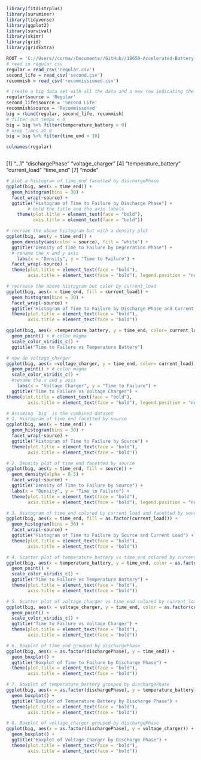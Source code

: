 
```r
library(fitdistrplus)
library(survminer)
library(tidyverse)
library(ggplot2)
library(survival)
library(skimr)
library(grid)
library(gridExtra)
```
```r
ROOT = 'C://Users//corma//Documents//GitHub//18650-Accelerated-Battery-Life-Testing//'
# read in regular.csv
regular = read_csv('regular.csv')
second_life = read_csv('second.csv')
recommish = read_csv('recommissioned.csv')

# create a big data set with all the data and a new row indicating the source
regular$source = 'Regular'
second_life$source = 'Second Life'
recommish$source = 'Recommissoned'
big = rbind(regular, second_life, recommish)
# filter out temps < 0
big = big %>% filter(temperature_battery > 0)
# drop times at 0
big = big %>% filter(time_end > 10)
```
```r
colnames(regular)
```
```r
```
[1] "...1"                "dischargePhase"      "voltage_charger"
[4] "temperature_battery" "current_load"        "time_end"
[7] "mode"
```r
# plot a histogram of time_end facetted by dischargePhase
ggplot(big, aes(x = time_end)) +
  geom_histogram(bins = 30) +
  facet_wrap(~source) +
  ggtitle("Histogram of Time to Failure by Discharge Phase") +
        # bold the title and the axis labels
    theme(plot.title = element_text(face = "bold"),
          axis.title = element_text(face = "bold"))
```
```r
# recreae the above histogram but with a density plot
ggplot(big, aes(y = time_end)) +
  geom_density(aes(color = source), fill = "white") +
  ggtitle("Density of Time to Failure by Degreration Phase") +
  # rename the x and y axis
    labs(x = "Density", y = "Time to Failure") +
  facet_wrap(~source) +
  theme(plot.title = element_text(face = "bold"),
        axis.title = element_text(face = "bold"), legend.position = "none")
```
```r
# recreate the above histogram but color by current_load
ggplot(big, aes(x = time_end, fill = current_load)) +
  geom_histogram(bins = 30) +
  facet_wrap(~source) +
  ggtitle("Histogram of Time to Failure by Discharge Phase and Current Load") +
  theme(plot.title = element_text(face = "bold"),
        axis.title = element_text(face = "bold"))
```
```r
ggplot(big, aes(x =temperature_battery, y = time_end, color= current_load)) +
  geom_point() + # color magma
  scale_color_viridis_c() +
  ggtitle("Time to Failure vs Temperature Battery")
```
```r
# now do voltage_charger
ggplot(big, aes(x =voltage_charger, y = time_end, color= current_load)) +
  geom_point() + # color magma
  scale_color_viridis_c() +
  #rename the x and y axis
    labs(x = "Voltage Charger", y = "Time to Failure") +
  ggtitle("Time to Failure vs Voltage Charger") +
theme(plot.title = element_text(face = "bold"),
        axis.title = element_text(face = "bold"), legend.position = "none")
```
```r
# Assuming `big` is the combined dataset
# 1. Histogram of time_end facetted by source
ggplot(big, aes(x = time_end)) +
  geom_histogram(bins = 30) +
  facet_wrap(~source) +
  ggtitle("Histogram of Time to Failure by Source") +
  theme(plot.title = element_text(face = "bold"),
        axis.title = element_text(face = "bold"))

```
```r

# 2. Density plot of time_end facetted by source
ggplot(big, aes(y = time_end, fill = source)) +
  geom_density(alpha = 0.5) +
  facet_wrap(~source) +
  ggtitle("Density of Time to Failure by Source") +
  labs(x = "Density", y = "Time to Failure") +
  theme(plot.title = element_text(face = "bold"),
        axis.title = element_text(face = "bold"), legend.position = "none")

```
```r

# 3. Histogram of time_end colored by current_load and facetted by source
ggplot(big, aes(x = time_end, fill = as.factor(current_load))) +
  geom_histogram(bins = 30) +
  facet_wrap(~source) +
  ggtitle("Histogram of Time to Failure by Source and Current Load") +
  theme(plot.title = element_text(face = "bold"),
        axis.title = element_text(face = "bold"))

```
```r

# 4. Scatter plot of temperature_battery vs time_end colored by current_load
ggplot(big, aes(x = temperature_battery, y = time_end, color = as.factor(current_load))) +
  geom_point() +
  scale_color_viridis_c() +
  ggtitle("Time to Failure vs Temperature Battery") +
  theme(plot.title = element_text(face = "bold"),
        axis.title = element_text(face = "bold"))

```
```r

# 5. Scatter plot of voltage_charger vs time_end colored by current_load
ggplot(big, aes(x = voltage_charger, y = time_end, color = as.factor(current_load))) +
  geom_point() +
  scale_color_viridis_c() +
  ggtitle("Time to Failure vs Voltage Charger") +
  theme(plot.title = element_text(face = "bold"),
        axis.title = element_text(face = "bold"))

```
```r

# 6. Boxplot of time_end grouped by dischargePhase
ggplot(big, aes(x = as.factor(dischargePhase), y = time_end)) +
  geom_boxplot() +
  ggtitle("Boxplot of Time to Failure by Discharge Phase") +
  theme(plot.title = element_text(face = "bold"),
        axis.title = element_text(face = "bold"))

```
```r

# 7. Boxplot of temperature_battery grouped by dischargePhase
ggplot(big, aes(x = as.factor(dischargePhase), y = temperature_battery)) +
  geom_boxplot() +
  ggtitle("Boxplot of Temperature Battery by Discharge Phase") +
  theme(plot.title = element_text(face = "bold"),
        axis.title = element_text(face = "bold"))


```
```r
# 8. Boxplot of voltage_charger grouped by dischargePhase
ggplot(big, aes(x = as.factor(dischargePhase), y = voltage_charger)) +
  geom_boxplot() +
  ggtitle("Boxplot of Voltage Charger by Discharge Phase") +
  theme(plot.title = element_text(face = "bold"),
        axis.title = element_text(face = "bold"))
```
